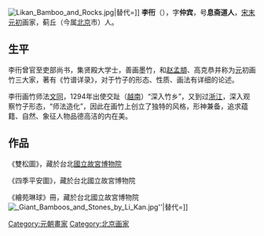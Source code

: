 [[File:Likan_Bamboo_and_Rocks.jpg|thumb]]|替代=]]
'''李衎'''（{{bd|1244年||1320年|catIdx=L李}}），字'''仲宾'''，号'''息斋道人'''，[[南宋|宋末]][[元代|元初]]画家，蓟丘（今属[[北京|北京]]市）人。

==生平==
李衎曾官至吏部尚书，集贤殿大学士，善画墨竹，和[[赵孟頫|赵孟頫]]、高克恭并称为[[元代|元]]初画竹三大家，著有《竹谱详录》，对于竹子的形态、性质、画法有详细的论述。

李衎画竹师法[[文同|文同]]，1294年出使交趾（[[越南|越南]]）“深入竹乡”，又到过[[浙江|浙江]]，深入观察竹子形态，“师法造化”，因此在画竹上创立了独特的风格，形神兼备，追求蕴籍、自然、象征人物品德高洁的内在美。

== 作品 ==
《雙松圖》，藏於台北[[國立故宮博物院|國立故宮博物院]]

《四季平安圖》，藏於台北國立故宮博物院

《繪苑琳球》冊，藏於台北國立故宮博物院
[[File:_Giant_Bamboos_and_Stones_by_Li_Kan.jpg|thumb]]''|替代=]]

{{DEFAULTSORT:L}}
[[Category:元朝畫家|Category:元朝畫家]]
[[Category:北京画家|Category:北京画家]]
{{China-painter-stub}}
{{元朝人物小作品}}